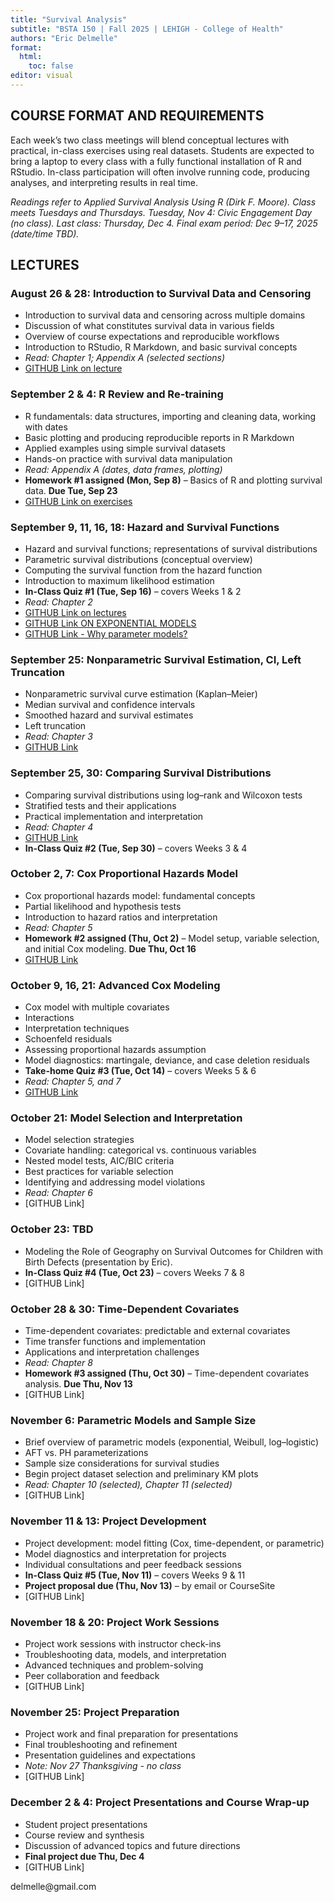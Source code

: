 ```yaml
---
title: "Survival Analysis"
subtitle: "BSTA 150 | Fall 2025 | LEHIGH - College of Health"
authors: "Eric Delmelle"
format: 
  html:
    toc: false
editor: visual
---
```


## COURSE FORMAT AND REQUIREMENTS

Each week's two class meetings will blend conceptual lectures with practical, in-class exercises using real datasets. Students are expected to bring a laptop to every class with a fully functional installation of R and RStudio. In-class participation will often involve running code, producing analyses, and interpreting results in real time.

*Readings refer to Applied Survival Analysis Using R (Dirk F. Moore). Class meets Tuesdays and Thursdays. Tuesday, Nov 4: Civic Engagement Day (no class). Last class: Thursday, Dec 4. Final exam period: Dec 9--17, 2025 (date/time TBD).*

## LECTURES

### August 26 & 28: Introduction to Survival Data and Censoring

-   Introduction to survival data and censoring across multiple domains
-   Discussion of what constitutes survival data in various fields
-   Overview of course expectations and reproducible workflows
-   Introduction to RStudio, R Markdown, and basic survival concepts
-   *Read: Chapter 1; Appendix A (selected sections)*
-   [GITHUB Link on lecture](https://bsta-150.github.io/chapter1/)

### September 2 & 4: R Review and Re-training

-   R fundamentals: data structures, importing and cleaning data, working with dates
-   Basic plotting and producing reproducible reports in R Markdown
-   Applied examples using simple survival datasets
-   Hands-on practice with survival data manipulation
-   *Read: Appendix A (dates, data frames, plotting)*
-   **Homework #1 assigned (Mon, Sep 8)** -- Basics of R and plotting survival data. **Due Tue, Sep 23**
-   [GITHUB Link on exercises](https://bsta-150.github.io/basicsOfR/)

### September 9, 11, 16, 18: Hazard and Survival Functions

-   Hazard and survival functions; representations of survival distributions
-   Parametric survival distributions (conceptual overview)
-   Computing the survival function from the hazard function
-   Introduction to maximum likelihood estimation
-   **In-Class Quiz #1 (Tue, Sep 16)** -- covers Weeks 1 & 2
-   *Read: Chapter 2*
-   [GITHUB Link on lectures](https://bsta-150.github.io/chapter2/)
-   [GITHUB Link ON EXPONENTIAL MODELS](https://bsta-150.github.io/comparingRawSurvivalDatatoExponentialModels/)
-   [GITHUB Link - Why parameter models?](https://bsta-150.github.io/whyWeNeedParametricModels/)

### September 25: Nonparametric Survival Estimation, CI, Left Truncation

-   Nonparametric survival curve estimation (Kaplan--Meier)
-   Median survival and confidence intervals
-   Smoothed hazard and survival estimates
-   Left truncation
-   *Read: Chapter 3*
-   [GITHUB Link](https://BSTA-150.github.io/chapter3/)

### September 25, 30: Comparing Survival Distributions

-   Comparing survival distributions using log--rank and Wilcoxon tests
-   Stratified tests and their applications
-   Practical implementation and interpretation
-   *Read: Chapter 4*
-   [GITHUB Link](https://BSTA-150.github.io/chapter4/)
-   **In-Class Quiz #2 (Tue, Sep 30)** -- covers Weeks 3 & 4

### October 2, 7: Cox Proportional Hazards Model

-   Cox proportional hazards model: fundamental concepts
-   Partial likelihood and hypothesis tests
-   Introduction to hazard ratios and interpretation
-   *Read: Chapter 5*
-   **Homework #2 assigned (Thu, Oct 2)** -- Model setup, variable selection, and initial Cox modeling. **Due Thu, Oct 16**
-   [GITHUB Link](https://bsta-150.github.io/chapter5/)

### October 9, 16, 21: Advanced Cox Modeling

-   Cox model with multiple covariates
-   Interactions
-   Interpretation techniques
-   Schoenfeld residuals
-   Assessing proportional hazards assumption
-   Model diagnostics: martingale, deviance, and case deletion residuals
-   **Take-home Quiz #3 (Tue, Oct 14)** -- covers Weeks 5 & 6
-   *Read: Chapter 5, and 7*
-   [GITHUB Link](https://bsta-150.github.io/extensionCoxModel/)

### October 21: Model Selection and Interpretation

-   Model selection strategies
-   Covariate handling: categorical vs. continuous variables
-   Nested model tests, AIC/BIC criteria
-   Best practices for variable selection
-   Identifying and addressing model violations
-   *Read: Chapter 6*
-   \[GITHUB Link\]

### October 23: TBD

-   Modeling the Role of Geography on Survival Outcomes for Children with Birth Defects (presentation by Eric).
-   **In-Class Quiz #4 (Tue, Oct 23)** -- covers Weeks 7 & 8
-   \[GITHUB Link\]

### October 28 & 30: Time-Dependent Covariates

-   Time-dependent covariates: predictable and external covariates
-   Time transfer functions and implementation
-   Applications and interpretation challenges
-   *Read: Chapter 8*
-   **Homework #3 assigned (Thu, Oct 30)** -- Time-dependent covariates analysis. **Due Thu, Nov 13**
-   \[GITHUB Link\]

### November 6: Parametric Models and Sample Size

-   Brief overview of parametric models (exponential, Weibull, log--logistic)
-   AFT vs. PH parameterizations
-   Sample size considerations for survival studies
-   Begin project dataset selection and preliminary KM plots
-   *Read: Chapter 10 (selected), Chapter 11 (selected)*
-   \[GITHUB Link\]

### November 11 & 13: Project Development

-   Project development: model fitting (Cox, time-dependent, or parametric)
-   Model diagnostics and interpretation for projects
-   Individual consultations and peer feedback sessions
-   **In-Class Quiz #5 (Tue, Nov 11)** -- covers Weeks 9 & 11
-   **Project proposal due (Thu, Nov 13)** -- by email or CourseSite
-   \[GITHUB Link\]

### November 18 & 20: Project Work Sessions

-   Project work sessions with instructor check-ins
-   Troubleshooting data, models, and interpretation
-   Advanced techniques and problem-solving
-   Peer collaboration and feedback
-   \[GITHUB Link\]

### November 25: Project Preparation

-   Project work and final preparation for presentations
-   Final troubleshooting and refinement
-   Presentation guidelines and expectations
-   *Note: Nov 27 Thanksgiving - no class*
-   \[GITHUB Link\]

### December 2 & 4: Project Presentations and Course Wrap-up

-   Student project presentations
-   Course review and synthesis
-   Discussion of advanced topics and future directions
-   **Final project due Thu, Dec 4**
-   \[GITHUB Link\]

delmelle\@gmail.com
